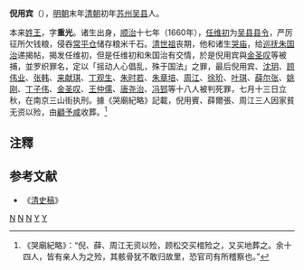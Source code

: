'''倪用宾'''（{{bd|？||1661年||catIdx=N}}），[[明朝|明朝]]末年[[清朝|清朝]]初年[[苏州|苏州]][[吴县|吴县]]人。

本来[[王姓|姓王]]，字'''重光'''。诸生出身，[[顺治|顺治]]十七年（1660年），[[任维初|任维初]]为[[吴县|吴县]][[县令|县令]]，严厉征所欠钱粮，侵吞[[常平仓|常平仓]]储存粮米千石。[[清世祖|清世祖]]丧期，他和诸生[[哭庙案|哭庙]]，给[[巡抚|巡抚]][[朱国治|朱国治]]递揭帖，揭发任维初，但是任维初和朱国治有交情，於是倪用宾與[[金圣叹|金圣叹]]等被捕，並罗织罪名，定以「摇动人心倡乱，殊于国法」之罪，最后倪用宾、[[沈玥|沈玥]]、[[顾伟业|顾伟业]]、[[张韩|张韩]]、[[来献琪|来献琪]]、[[丁观生|丁观生]]、[[朱时若|朱时若]]、[[朱章培|朱章培]]、[[周江|周江]]、[[徐玠|徐玠]]、[[叶琪|叶琪]]、[[薛尔张|薛尔张]]、[[姚刚|姚刚]]、[[丁子伟|丁子伟]]、[[金圣叹|金圣叹]]、[[王仲儒|王仲儒]]、[[唐尧治|唐尧治]]、[[冯郅|冯郅]]等十八人被判死罪，七月十三日立秋，在南京三山街执刑。據《哭廟紀略》記載，倪用賓、薛爾張、周江三人因家貧无资以殓，由[[顧予咸|顧予咸]]收葬。<ref>《哭廟紀略》：“倪、薛、周江无资以殓，顾松交买棺殓之，又买地葬之。余十四人，皆有亲人为之殓，其骸骨犹不敢归故里，恐官司有所稽察也。”</ref>

==注釋==
{{reflist}}

==参考文献==
*《[[清史稿|清史稿]]》

[[Category:清朝作家|N]]
[[Category:清朝文字狱受难者|N]]
[[Category:苏州人|N]] 
[[Category:倪姓|Y]]
[[Category:王姓|Y]]